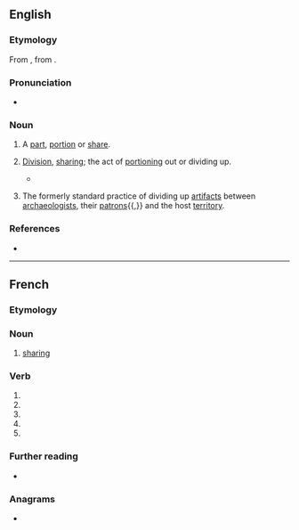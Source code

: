 {{also|partagé}}
==English==

===Etymology===
From {{der|en|frm|partage}}, from {{m|frm|partir||to share}}.

===Pronunciation===
* {{a|UK}} {{IPA|en|/ˈpɑːtɪdʒ/}}

===Noun===
{{en-noun|~}}

# {{lb|en|obsolete}} A [[part]], [[portion]] or [[share]].
# {{lb|en|now|_|rare}} [[division|Division]], [[sharing]]; the act of [[portioning]] out or dividing up.
#* {{RQ:Florio Montaigne Essayes|chapter=46|book=I|passage=looke into our Royall house, where so many '''partages''' [tr. {{m|frm|partage|partages}}], so many surnames, and so many severall titles have so encumbred us, that the originall of the stocke is utterly lost.}}
# {{lb|en|archaic|archaeology}} The formerly standard practice of dividing up [[artifact]]s between [[archaeologist]]s, their [[patron]]s{{,}} and the host [[territory]].

===References===
* {{R:Webster 1913}}

----

==French==

===Etymology===
{{suffix|fr|partir|age}}

===Noun===
{{fr-noun|m}}

# [[sharing]] {{gloss|act of sharing}}

===Verb===
{{head|fr|verb form}}

# {{inflection of|fr|partager||1|s|pres|indc}}
# {{inflection of|fr|partager||3|s|pres|indc}}
# {{inflection of|fr|partager||1|s|pres|subj}}
# {{inflection of|fr|partager||3|s|pres|subj}}
# {{inflection of|fr|partager||2|s|impr}}

===Further reading===
* {{R:TLFi}}

===Anagrams===
* {{l|fr|tapager}}